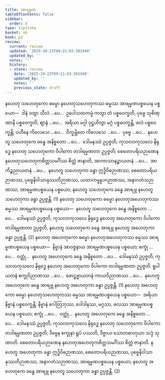 ```yaml
---
title: အာရမ္မဏ
tableOfContents: false
sidebar:
  order: 4
type: tipitaka
basket: ab
book: p2
review:
  current: review
  updated: '2025-10-23T09:21:03.501940'
  updated_by: ''
  notes: ''
  history:
  - state: review
    date: '2025-10-23T09:21:03.501940'
    updated_by: ''
    notes: ''
    previous_state: draft
---
```



<ReviewStatus review={frontmatter.review} showDetails={true} />

<HypothesisAnnotation frontmatter={frontmatter} />

<DynamicBreadcrumb />

<Division number="176" book="p2" e="ch" v="38" p="74">

<Paragraph number="483" book="p2">
နဟေတု သဟေတုကော ဓမ္မော နဟေတုသဟေတုကဿ ဓမ္မဿ အာရမ္မဏပစ္စယေန ပစ္စယော—  ဒါနံ ဒတွာ သီလံ …ပေ…  ဥပေါသထကမ္မံ ကတွာ တံ ပစ္စဝေက္ခတိ, ပုဗ္ဗေ သုစိဏ္ဏာနိ ပစ္စဝေက္ခတိ; ဈာနံ …ပေ…  အရိယာ မဂ္ဂါ ဝုဋ္ဌဟိတွာ မဂ္ဂံ ပစ္စဝေက္ခန္တိ, ဖလံ ပစ္စဝေက္ခန္တိ; ပဟီနေ ကိလေသေ …ပေ…  ဝိက္ခမ္ဘိတေ ကိလေသေ …ပေ…  ပုဗ္ဗေ …ပေ…  နဟေတူ သဟေတုကေ ခန္ဓေ အနိစ္စတော …ပေ…  ဒေါမနဿံ ဥပ္ပဇ္ဇတိ; ကုသလာကုသလေ နိရုဒ္ဓေ နဟေတု သဟေတုကော ဝိပါကော တဒါရမ္မဏတာ ဥပ္ပဇ္ဇတိ; စေတောပရိယဉာဏေန နဟေတုသဟေတုကစိတ္တသမင်္ဂိဿ စိတ္တံ ဇာနာတိ, အာကာသာနဉ္စာယတနံ …ပေ…  အာကိဉ္စညာယတနံ …ပေ…  နဟေတူ သဟေတုကာ ခန္ဓာ ဣဒ္ဓိဝိဓဉာဏဿ, စေတောပရိယဉာဏဿ, ပုဗ္ဗေနိဝါသာနုဿတိဉာဏဿ, ယထာကမ္မူပဂဉာဏဿ, အနာဂတံသဉာဏဿ, အာရမ္မဏပစ္စယေန ပစ္စယော; နဟေတူ သဟေတုကေ ခန္ဓေ အာရဗ္ဘ နဟေတူ သဟေတုကာ ခန္ဓာ ဥပ္ပဇ္ဇန္တိ. (1)
</Paragraph>

<Paragraph number="484" book="p2">
နဟေတု သဟေတုကော ဓမ္မော နဟေတုအဟေတုကဿ ဓမ္မဿ အာရမ္မဏပစ္စယေန ပစ္စယော—  နဟေတူ သဟေတုကေ ခန္ဓေ အနိစ္စတော …ပေ…  ဒေါမနဿံ ဥပ္ပဇ္ဇတိ, ကုသလာကုသလေ နိရုဒ္ဓေ နဟေတု အဟေတုကော ဝိပါကော တဒါရမ္မဏတာ ဥပ္ပဇ္ဇတိ, နဟေတူ သဟေတုကေ ခန္ဓေ အာရဗ္ဘ နဟေတူ အဟေတုကာ ခန္ဓာ ဥပ္ပဇ္ဇန္တိ. (2)
</Paragraph>

</Division>
<Division number="177" book="p2" e="ch" v="38" p="75">

<Paragraph number="485" book="p2">
နဟေတု အဟေတုကော ဓမ္မော နဟေတုအဟေတုကဿ ဓမ္မဿ အာရမ္မဏပစ္စယေန ပစ္စယော—  နိဗ္ဗာနံ အာဝဇ္ဇနာယ အာရမ္မဏပစ္စယေန ပစ္စယော; စက္ခုံ …ပေ…  ဝတ္ထုံ…  နဟေတူ အဟေတုကေ ခန္ဓေ အနိစ္စတော …ပေ…  ဒေါမနဿံ ဥပ္ပဇ္ဇတိ; ကုသလာကုသလေ နိရုဒ္ဓေ နဟေတု အဟေတုကော ဝိပါကော တဒါရမ္မဏတာ ဥပ္ပဇ္ဇတိ. ရူပါယတနံ စက္ခုဝိညာဏဿ …ပေ…  ဖောဋ္ဌဗ္ဗာယတနံ ကာယဝိညာဏဿ …ပေ…  နဟေတူ အဟေတုကေ ခန္ဓေ အာရဗ္ဘ နဟေတူ အဟေတုကာ ခန္ဓာ ဥပ္ပဇ္ဇန္တိ. (1)
</Paragraph>

<Paragraph number="486" book="p2">
နဟေတု အဟေတုကော ဓမ္မော နဟေတုသဟေတုကဿ ဓမ္မဿ အာရမ္မဏပစ္စယေန ပစ္စယော—  အရိယာ နိဗ္ဗာနံ ပစ္စဝေက္ခန္တိ; နိဗ္ဗာနံ ဂေါတြဘုဿ, ဝေါဒါနဿ, မဂ္ဂဿ, ဖလဿ အာရမ္မဏပစ္စယေန ပစ္စယော; စက္ခုံ …ပေ…  ဝတ္ထုံ…  နဟေတူ အဟေတုကေ ခန္ဓေ အနိစ္စတော …ပေ…  ဒေါမနဿံ ဥပ္ပဇ္ဇတိ; ကုသလာကုသလေ နိရုဒ္ဓေ နဟေတု သဟေတုကော ဝိပါကော တဒါရမ္မဏတာ ဥပ္ပဇ္ဇတိ; ဒိဗ္ဗေန စက္ခုနာ ရူပံ ပဿတိ, ဒိဗ္ဗာယ သောတဓာတုယာ သဒ္ဒံ သုဏာတိ. စေတောပရိယဉာဏေန နဟေတုအဟေတုကစိတ္တသမင်္ဂိဿ စိတ္တံ ဇာနာတိ. နဟေတူ အဟေတုကာ ခန္ဓာ ဣဒ္ဓိဝိဓဉာဏဿ, စေတောပရိယဉာဏဿ, ပုဗ္ဗေနိဝါသာနုဿတိဉာဏဿ, အနာဂတံသဉာဏဿ, အာရမ္မဏပစ္စယေန ပစ္စယော; နဟေတူ အဟေတုကေ ခန္ဓေ အာရဗ္ဘ နဟေတူ သဟေတုကာ ခန္ဓာ ဥပ္ပဇ္ဇန္တိ. (2)
</Paragraph>
</Division>